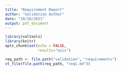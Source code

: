```yaml
---
title: "Requirement Report"
author: "Validation Author"
date: "10/18/2021"
output: pdf_document
---
```


```r
library(valtools)
library(knitr)
opts_chunk$set(echo = FALSE, 
               results="asis")
```

```r
req_path <- file.path("validation", "requirements")
vt_file(file.path(req_path, "req1.md"))
```